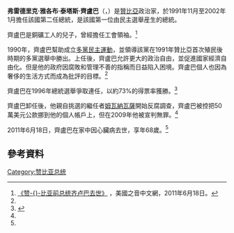 {{Infobox officeholder|name=弗雷德里克·齊盧巴<br/>Frederick Chiluba
|nationality = 赞比亚
|smallimage  = 
|caption     =
|order       =第2任[[赞比亚总统|赞比亚总统]]
|term_start  =1991年11月2日
|term_end    =2002年1月2日
|deputy      =[[利维·姆瓦纳瓦萨|利维·姆瓦纳瓦萨]]
|predecessor =[[肯尼思·卡翁达|肯尼思·卡翁达]]
|successor   =[[利维·姆瓦纳瓦萨|利维·姆瓦纳瓦萨]]
|birth_date  ={{Birth date|1943|4|30|}}
|birth_place = [[北罗得西亚|北罗得西亚]][[基特维|基特维]]
|death_date  = {{Death date and age|2011|6|18|1943|4|30}}
|death_place = {{ZAM}}[[卢萨卡|卢萨卡]]（Lusaka）
|resting_place ={{ZAM}}[[卢萨卡|卢萨卡]]{{link-en|使館公園總統陵園|Embassy Park Presidential Burial}}
|constituency=
|party       =[[多黨民主運動|多黨民主運動（MMD）]]
|spouse      = Vera Tembo（?–2000）<br/>Regina Mwanza（2002–2011）
|children    = 9
|profession  = 工會幹事
|religion    = [[神恩复兴派|神恩复兴派]]
|signature   =
|footnotes   =
}}
'''弗雷德里克·雅各布·泰塔斯·齊盧巴'''（{{lang|fr|Frederick Jacob Titus Chiluba}}，{{bd|1943年|4月30日|2011年|6月18日|catIdx=Chiluba, Frederick}}）是[[贊比亞|贊比亞]]政治家，於1991年11月至2002年1月擔任該國第二任總統，是該國第一位由民主選舉産生的總統。

齊盧巴是銅礦工人的兒子，曾經擔任工會領袖。<ref name=voa>[http://www.voanews.com/chinese/news/20110618-zambia-124135574.html 《赞-{}-比亚前总统齐卢巴去世》] {{Wayback|url=http://www.voanews.com/chinese/news/20110618-zambia-124135574.html |date=20120208012124 }}，美國之音中文網，2011年6月18日。</ref>

1990年，齊盧巴幫助成立[[多黨民主運動|多黨民主運動]]，並領導該黨在1991年贊比亞首次殖民後時期的多黨選舉中勝出。上任後，齊盧巴允許更大的政治自由，並促進國家經濟自由化。但是他的政府因腐敗和管理不善的指稱而日益陷入困境。齊盧巴個人也因為奢侈的生活方式而成為批評的目標。<ref name=voa/>

齊盧巴在1996年總統選舉爭取連任，以約73%的得票率獲勝。<ref>{{Cite web |url=http://www.content.eisa.org.za/old-page/zambia-1996-presidential-elections-national-results |title=Zambia: 1996 Presidential elections national results |publisher=EISA |date=June 2007 |deadurl=yes |archiveurl=https://web.archive.org/web/20141108140829/http://www.content.eisa.org.za/old-page/zambia-1996-presidential-elections-national-results |archivedate=2014-11-08 }}</ref>

齊盧巴卸任後，他親自挑選的繼任者[[利维·姆瓦纳瓦萨|姆瓦納瓦薩]]開始反腐調查，齊盧巴被控把50萬美元公款挪到他的個人帳戶上，但在2009年他被宣判無罪。<ref name=voa/>

2011年6月18日，齊盧巴在家中因心臟病去世，享年68歲。<ref name=voa/>

==參考資料==
{{reflist}}

{{S-start}}
{{S-off}}
{{Succession box|title=[[赞比亚总统|赞比亚总统]]|before=[[肯尼思·卡翁达|肯尼思·卡翁达]]|after=[[利维·姆瓦纳瓦萨|利维·姆瓦纳瓦萨]]|years=1991–2002}}
{{S-end}}

{{VOA}}
{{赞比亚总统}}
{{冷戰相關人物}}
{{非洲联盟主席}}

{{Authority control}}
{{DEFAULTSORT:Chiluba, Frederick}}
[[Category:赞比亚总统|Category:赞比亚总统]]